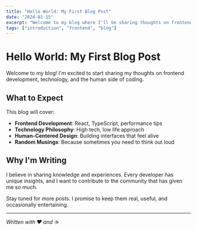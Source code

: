 ```yaml
---
title: "Hello World: My First Blog Post"
date: "2024-01-15"
excerpt: "Welcome to my blog where I'll be sharing thoughts on frontend development, technology, and the human side of coding."
tags: ["introduction", "frontend", "blog"]
---
```


# Hello World: My First Blog Post

Welcome to my blog! I'm excited to start sharing my thoughts on frontend development, technology, and the human side of coding.

## What to Expect

This blog will cover:

- **Frontend Development**: React, TypeScript, performance tips
- **Technology Philosophy**: High tech, low life approach
- **Human-Centered Design**: Building interfaces that feel alive
- **Random Musings**: Because sometimes you need to think out loud

## Why I'm Writing

I believe in sharing knowledge and experiences. Every developer has unique insights, and I want to contribute to the community that has given me so much.

Stay tuned for more posts. I promise to keep them real, useful, and occasionally entertaining.

---

*Written with ❤️ and ☕*

